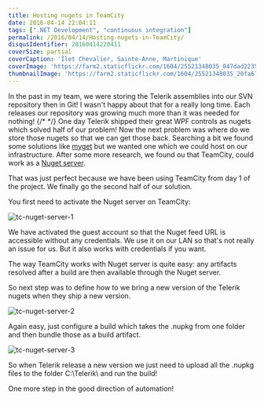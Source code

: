```yaml
---
title: Hosting nugets in TeamCity
date: 2016-04-14 22:04:11
tags: [".NET Development", "continuous integration"]
permalink: /2016/04/14/Hosting-nugets-in-TeamCity/
disqusIdentifier: 20160414220411
coverSize: partial
coverCaption: 'Îlet Chevalier, Sainte-Anne, Martinique'
coverImage: 'https://farm2.staticflickr.com/1604/25521348035_047dad2235_h.jpg'
thumbnailImage: 'https://farm2.staticflickr.com/1604/25521348035_20fa6744ce_q.jpg'
---
```

In the past in my team, we were storing the Telerik assemblies into our SVN repository then in Git! I wasn't happy about that for a really long time. Each releases our repository was growing much more than it was needed for nothing!
{/* <!-- more --> */}
One day Telerik shipped their great WPF controls as nugets which solved half of our problem! Now the next problem was where do we store those nugets so that we can get those back. Searching a bit we found some solutions like [myget](https://myget.org/) but we wanted one which we could host on our infrastructure. After some more research, we found ou that TeamCity, could work as a [Nuget server](https://confluence.jetbrains.com/display/TCD9/NuGet#NuGet-UsingTeamCityasNuGetServer).

That was just perfect because we have been using TeamCity from day 1 of the project. We finally go the  second half of our solution.

You first need to activate the Nuget server on TeamCity:

![tc-nuget-server-1](https://farm2.staticflickr.com/1674/26338964882_405d486347_o.png)

We have activated the guest account so that the Nuget feed URL is accessible without any credentials. We use it on our LAN so that's not really an issue for us. But it also works with credentials if you want.

The way TeamCity works with Nuget server is quite easy: any artifacts resolved after a build are then available through the Nuget server.

So next step was to define how to we bring a new version of the Telerik nugets when they ship a new version.

![tc-nuget-server-2](https://farm2.staticflickr.com/1441/26365113121_7f3047a0da_o.png)

Again easy, just configure a build which takes the .nupkg from one folder and then bundle those as a build artifact.

![tc-nuget-server-3](https://farm2.staticflickr.com/1671/25828490813_5a089e7001_o.png)

So when Telerik release a new version we just need to upload all the .nupkg files to the folder C:\Telerik\ and run the build!

One more step in the good direction of automation!
